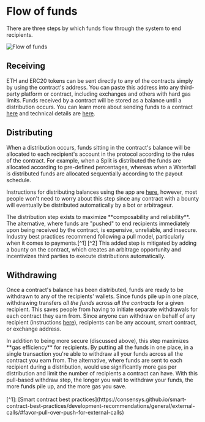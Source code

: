 
# Flow of funds

There are three steps by which funds flow through the system to end recipients.

![Flow of funds](./img/flow_steps.png)

## Receiving

ETH and ERC20 tokens can be sent directly to any of the contracts simply by
using the contract's address. You can paste this address into any third-party
platform or contract, including exchanges and others with hard gas limits. Funds
received by a contract will be stored as a balance until a distribution occurs.
You can learn more about sending funds to a contract [here](/use) and technical
details are [here](/core).

## Distributing

When a distribution occurs, funds sitting in the contract's balance will be
allocated to each recipient's account in the protocol according to the rules of
the contract. For example, when a Split is distributed the funds are allocated
according to pre-defined percentages, whereas when a Waterfall is distributed
funds are allocated sequentially according to the payout schedule.

Instructions for distributing balances using the app are [here](/distribute),
however, most people won't need to worry about this step since any contract with
a bounty will eventually be distributed automatically by a bot or arbitrageur.

<Toggle title="Why is this step necessary?">
  The distribution step exists to maximize **composability and reliability**.
  The alternative, where funds are "pushed" to end recipients immediately upon
  being received by the contract, is expensive, unreliable, and insecure.
  Industry best practices recommend following a pull model, particularly when it
  comes to payments.[^1] [^2] This added step is mitigated by adding a bounty on
  the contract, which creates an arbitrage opportunity and incentivizes third
  parties to execute distributions automatically.
</Toggle>

## Withdrawing

Once a contract's balance has been distributed, funds are ready to be withdrawn
to any of the recipients' wallets. Since funds pile up in one place, withdrawing
transfers _all the funds_ across _all the contracts_ for a given recipient. This
saves people from having to initiate separate withdrawals for each contract they
earn from. Since anyone can withdraw on behalf of any recipient (instructions
[here](/withdraw)), recipients can be any account, smart contract, or exchange
address.

<Toggle title="Why is this step necessary?">
  In addition to being more secure (discussed above), this step maximizes **gas
  efficiency** for recipients. By putting all the funds in one place, in a
  single transaction you're able to withdraw all your funds across all the
  contract you earn from. The alternative, where funds are sent to each
  recipient during a distribution, would use significantly more gas per
  distribution and limit the number of recipients a contract can have. With this
  pull-based withdraw step, the longer you wait to withdraw your funds, the more
  funds pile up, and the more gas you save.
</Toggle>

<br />
<br />
[^1]: [Smart contract best
practices](https://consensys.github.io/smart-contract-best-practices/development-recommendations/general/external-calls/#favor-pull-over-push-for-external-calls)

[^2]:
    [Pull over push](https://fravoll.github.io/solidity-patterns/pull_over_push.html)
